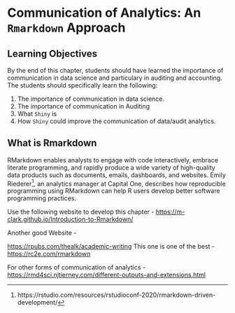 # Communication of Analytics: An `Rmarkdown` Approach

## Learning Objectives {-}

By the end of this chapter, students should have learned the importance of communication in data science and particulary in auditing and accounting. The students should specifically learn the following: 

1. The importance of communication in data science.
2. The importance of communication in Auditing
3. What `Shiny` is 
4. How `Shiny` could improve the communication of data/audit analytics. 

## What is Rmarkdown 
RMarkdown enables analysts to engage with code interactively, embrace literate programming, and rapidly produce a wide variety of high-quality data products such as documents, emails, dashboards, and websites. Emily Riederer[^2], an analytics manager at Capital One, describes how reproducible programming using RMarkdown can help R users develop better software programming practices. 

Use the following website to develop this chapter - 
<https://m-clark.github.io/Introduction-to-Rmarkdown/>

Another good Website - 

<https://rpubs.com/thealk/academic-writing>
This one is one of the best  - <https://rc2e.com/rmarkdown> 

For other forms of communication of analytics - <https://rmd4sci.njtierney.com/different-outputs-and-extensions.html>



[^2]: https://rstudio.com/resources/rstudioconf-2020/rmarkdown-driven-development/
